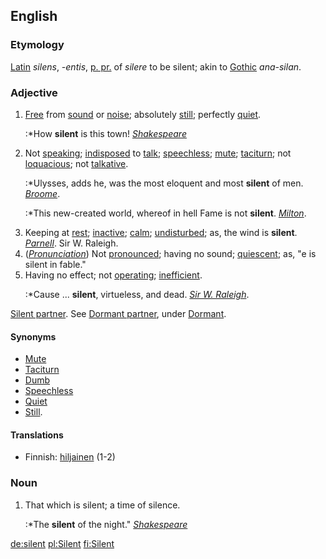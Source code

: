==English==

===Etymology===
[[Latin]] ''silens'', ''-entis'', [[p. pr.]] of ''silere'' to be silent; akin to [[Gothic]] ''ana-silan''.

===Adjective===
#[[Free]] from [[sound]] or [[noise]]; absolutely [[still]]; perfectly [[quiet]].
#:*How '''silent''' is this town! ''[[Shakespeare]]''
#Not [[speaking]]; [[indisposed]] to [[talk]]; [[speechless]]; [[mute]]; [[taciturn]]; not [[loquacious]]; not [[talkative]].
#:*Ulysses, adds he, was the most eloquent and most '''silent''' of men. ''[[Broome]]''.
#:*This new-created world, whereof in hell Fame is not '''silent'''. ''[[Milton]]''.
#Keeping at [[rest]]; [[inactive]]; [[calm]]; [[undisturbed]]; as, the wind is '''silent'''. ''[[Parnell]]''. Sir W. Raleigh.
#(''[[Pronunciation]]'') Not [[pronounce]]d; having no sound; [[quiescent]]; as, "e is silent in fable."
#Having no effect; not [[operate|operating]]; [[inefficient]].
#:*Cause ... '''silent''', virtueless, and dead. ''[[Raleigh|Sir W. Raleigh]]''.

[[Silent partner]]. See [[Dormant partner]], under [[Dormant]]. 

====Synonyms====
*[[Mute]]
*[[Taciturn]]
*[[Dumb]]
*[[Speechless]]
*[[Quiet]]
*[[Still]].

====Translations====
*Finnish: [[hiljainen]] (1-2)

===Noun===
#That which is silent; a time of silence.
#:*The '''silent''' of the night." ''[[Shakespeare]]''

[[de:silent]]
[[pl:Silent]]
[[fi:Silent]]